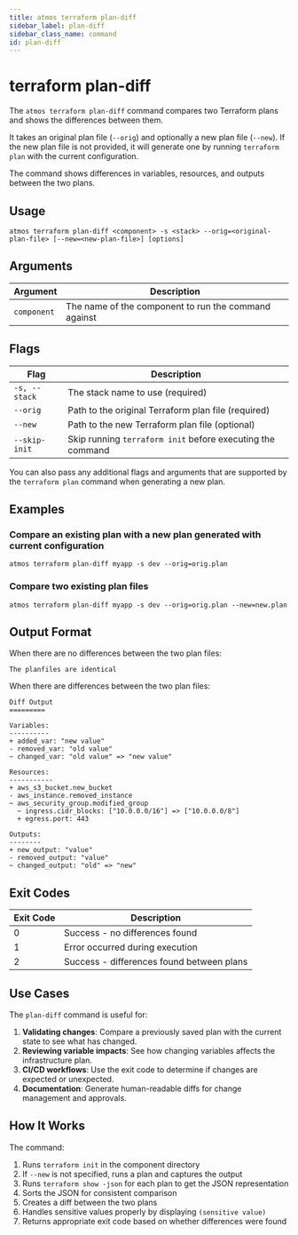 ```yaml
---
title: atmos terraform plan-diff
sidebar_label: plan-diff
sidebar_class_name: command
id: plan-diff
---
```



# terraform plan-diff

The `atmos terraform plan-diff` command compares two Terraform plans and shows the differences between them.

It takes an original plan file (`--orig`) and optionally a new plan file (`--new`). If the new plan file is not provided, it will generate one by running `terraform plan` with the current configuration.

The command shows differences in variables, resources, and outputs between the two plans.

## Usage

```shell
atmos terraform plan-diff <component> -s <stack> --orig=<original-plan-file> [--new=<new-plan-file>] [options]
```

## Arguments

| Argument    | Description                                          |
| ----------- | ---------------------------------------------------- |
| `component` | The name of the component to run the command against |

## Flags

| Flag          | Description                                                |
| ------------- | ---------------------------------------------------------- |
| `-s, --stack` | The stack name to use (required)                           |
| `--orig`      | Path to the original Terraform plan file (required)        |
| `--new`       | Path to the new Terraform plan file (optional)             |
| `--skip-init` | Skip running `terraform init` before executing the command |

You can also pass any additional flags and arguments that are supported by the `terraform plan` command when generating a new plan.

## Examples

### Compare an existing plan with a new plan generated with current configuration

```shell
atmos terraform plan-diff myapp -s dev --orig=orig.plan
```

### Compare two existing plan files

```shell
atmos terraform plan-diff myapp -s dev --orig=orig.plan --new=new.plan
```

## Output Format

When there are no differences between the two plan files:

```text
The planfiles are identical
```

When there are differences between the two plan files:

```text
Diff Output
=========

Variables:
----------
+ added_var: "new value"
- removed_var: "old value"
~ changed_var: "old value" => "new value"

Resources:
-----------
+ aws_s3_bucket.new_bucket
- aws_instance.removed_instance
~ aws_security_group.modified_group
  ~ ingress.cidr_blocks: ["10.0.0.0/16"] => ["10.0.0.0/8"]
  + egress.port: 443

Outputs:
--------
+ new_output: "value"
- removed_output: "value"
~ changed_output: "old" => "new"
```

## Exit Codes

| Exit Code | Description                               |
| --------- | ----------------------------------------- |
| 0         | Success - no differences found            |
| 1         | Error occurred during execution           |
| 2         | Success - differences found between plans |

## Use Cases

The `plan-diff` command is useful for:

1. **Validating changes**: Compare a previously saved plan with the current state to see what has changed.
2. **Reviewing variable impacts**: See how changing variables affects the infrastructure plan.
3. **CI/CD workflows**: Use the exit code to determine if changes are expected or unexpected.
4. **Documentation**: Generate human-readable diffs for change management and approvals.

## How It Works

The command:

1. Runs `terraform init` in the component directory
2. If `--new` is not specified, runs a plan and captures the output
3. Runs `terraform show -json` for each plan to get the JSON representation
4. Sorts the JSON for consistent comparison
5. Creates a diff between the two plans
6. Handles sensitive values properly by displaying `(sensitive value)`
7. Returns appropriate exit code based on whether differences were found
